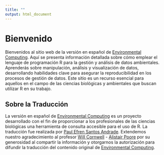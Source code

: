 ```yaml
---
title: ""
output: html_document
---
```



# Bienvenido

Bienvenidos al sitio web de la versión en español de [Environmental Computing](https://environmentalcomputing.net/). Aquí se presenta información detallada sobre cómo emplear el lenguaje de programación R para la gestión y análisis de datos ambientales. Aprenderás sobre manipulación, análisis y visualización de datos, desarrollando habilidades clave para asegurar la reproducibilidad en los procesos de gestión de datos. Este sitio es un recurso esencial para aquellos en el campo de las ciencias biológicas y ambientales que buscan utilizar R en su trabajo.

## Sobre la Traducción

La versión en español de [Environmental Computing](https://environmentalcomputing.net/) es un proyecto desarrollado con el fin de proporcionar a los profesionales de las ciencias biológicas una herramienta de consulta accesible para el uso de R. La traducción fue realizada por [Paul Efren Santos Andrade](https://paulefrensa.netlify.app/). Extendemos nuestro agradecimiento al profesor [Will Cornwell](http://willcornwell.org/) - [Alistair Poore](https://alistairpoore.org/) por su generosidad al compartir la información y otorgarnos la autorización para difundir la traducción del contenido original de [Environmental Computing](https://environmentalcomputing.net/).


